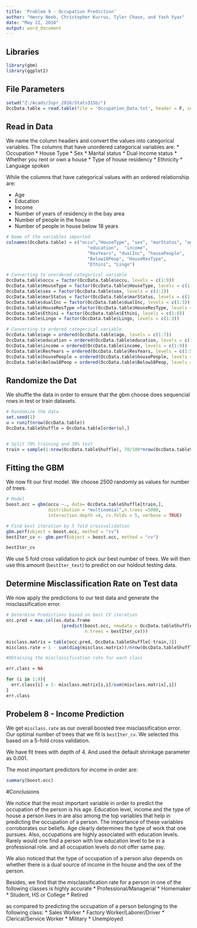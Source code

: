 ---
title: 'Problem 9 - Occupation Prediction'
author: "Henry Neeb, Christopher Kurrus, Tyler Chase, and Yash Vyas"
date: "May 22, 2016"
output: word_document
---

## Libraries
```{r, cache=TRUE, message=FALSE}
library(gbm)
library(ggplot2)
```

## File Parameters

```{r, cache=TRUE}
setwd("Z:/Acads/3spr_2016/Stats315b/")
OccData.table = read.table(file = 'Occupation_Data.txt', header = F, sep = ',')
```

## Read in Data

We name the column headers and convert the values into categorical variables.
The columns that have unordered categorical variables are:
* Occupation
* House Type
* Sex
* Marital status
* Dual income status
* Whether you rent or own a house
* Type of house residency
* Ethnicity
* Language spoken

While the columns that have categorical values with an ordered relationship are:

* Age
* Education
* Income
* Number of years of residency in the bay area
* Number of people in the house
* Number of people in house below 18 years

```{r, cache=TRUE}
# Name of the variables imported
colnames(OccData.table) = c("occu","HouseType", "sex", "marStatus", "age", 
                               "education",  "income",
                               "ResYears", "dualInc", "housePeople",
                               "Below18Peop", "HouseResType",
                               "Ethini", "Lingo")

# Converting to unordered categorical variable
OccData.table$occu = factor(OccData.table$occu, levels = c(1:9))
OccData.table$HouseType = factor(OccData.table$HouseType, levels = c(1:5))
OccData.table$sex = factor(OccData.table$sex, levels = c(1:2))
OccData.table$marStatus = factor(OccData.table$marStatus, levels = c(1:5))
OccData.table$dualInc = factor(OccData.table$dualInc, levels = c(1:3))
OccData.table$HouseResType =factor(OccData.table$HouseResType, levels = c(1:3))
OccData.table$Ethini = factor(OccData.table$Ethini, levels = c(1:8))
OccData.table$Lingo = factor(OccData.table$Lingo, levels = c(1:3))

# Converting to ordered categorical variable
OccData.table$age = ordered(OccData.table$age, levels = c(1:7))
OccData.table$education = ordered(OccData.table$education, levels = c(1:6))
OccData.table$income = ordered(OccData.table$income, levels = c(1:9))
OccData.table$ResYears = ordered(OccData.table$ResYears, levels = c(1:5))
OccData.table$housePeople = ordered(OccData.table$housePeople, levels = c(1:9))
OccData.table$Below18Peop = ordered(OccData.table$Below18Peop, levels = c(0:9))

```

## Randomize the Dat

We shuffle the data in order to ensure that the gbm choose does sequencial rows
in test or train datasets.


```{r, cache=TRUE}
# Randomize the data
set.seed(1)
u = runif(nrow(OccData.table))
OccData.tableShuffle = OccData.table[order(u),]


# Split 70% training and 30% test
train = sample(1:nrow(OccData.tableShuffle), 70/100*nrow(OccData.tableShuffle))

```


## Fitting the GBM

We now fit our first model. We choose 2500 randomly as values for number of trees.

```{r, cache=TRUE}
# Model
boost.occ = gbm(occu ~., data= OccData.tableShuffle[train,], 
                distribution = "multinomial",n.trees =5000,
                interaction.depth =4, cv.folds = 5, verbose = TRUE)

# Find best iteration by 5 fold crossvalidation
gbm.perf(object = boost.occ, method = "cv")
bestIter_cv <- gbm.perf(object = boost.occ, method = "cv")

bestIter_cv
```

We use 5 fold cross validation to pick our best number of trees. We will then 
use this amount (`bestIter_test`) to predict on our holdout testing data.

## Determine Misclassification Rate on Test data

We now apply the predictions to our test data and generate the 
misclassification error.

```{r, cache=TRUE}
# Determine Predictions based on best CV iteration
occ.pred = max.col(as.data.frame
                     (predict(boost.occ, newdata = OccData.tableShuffle[-train,],
                              n.trees = bestIter_cv)))

misclass.matrix = table(occ.pred, OccData.tableShuffle[-train,1])
misclass.rate = 1 - sum(diag(misclass.matrix))/nrow(OccData.tableShuffle[-train,])

#Obtaining the misclassification rate for each class

err.class = NA

for (i in 1:9){
  err.class[i] = 1- misclass.matrix[i,i]/sum(misclass.matrix[,i])
}
err.class
```

## Probelem 8 - Income Prediction

We get `misclass.rate` as our overall boosted tree misclassification error.
Our optimal number of trees that we fit is `bestIter_cv `.
We selected this based on a 5-fold cross validation.

We have fit trees with depth of 4. And used the default shrinkage 
parameter as 0.001.

The most important predictors for income in order are:

```{r}
summary(boost.occ)
```

#Conclusions


We notice that the most important variable in order to predict the occupation
of the person is his age. Education level, income and the type of house a person
lives in are also among the top variables that help in predicting the 
occupation of a person. The importance of these variables corroborates our
beliefs. Age clearly determines the type of work that one pursues. Also,
occupations are highly associated with education levels. Rarely would 
one find a person with low education level to be in a professional role. 
and all occupation levels do not offer same pay. 

We also noticed that the type of occupation of a person also depends on whether
there is a dual source of income in the house and the sex of the person.

Besides, we find that the misclassification rate for a person in one of
the following classes is highly accurate 
* Professional/Managerial
* Homemaker
* Student, HS or College
* Retired

as compared to predicting the occupation of a person belonging to the following
class:
* Sales Worker
* Factory Worker/Laborer/Driver
* Clerical/Service Worker
* Military
* Unemployed


